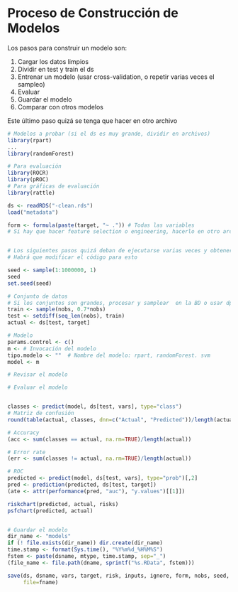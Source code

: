 Proceso de Construcción de Modelos
========================================================

Los pasos para construir un modelo son:

1. Cargar los datos limpios
2. Dividir en test y train el ds
3. Entrenar un modelo  (usar cross-validation, o repetir varias veces el sampleo)
4. Evaluar
5. Guardar el modelo
6. Comparar con otros modelos

Este último paso quizá se tenga que hacer en otro archivo

```r

# Modelos a probar (si el ds es muy grande, dividir en archivos)
library(rpart)
...
library(randomForest)

# Para evaluación
library(ROCR)
library(pROC)
# Para gráficas de evaluación 
library(rattle)

ds <- readRDS("-clean.rds")
load("metadata")

form <- formula(paste(target, "~ .")) # Todas las variables  
# Si hay que hacer feature selection o engineering, hacerlo en otro archivo


# Los siguientes pasos quizá deban de ejecutarse varias veces y obtener un promedio
# Habrá que modificar el código para esto

seed <- sample(1:1000000, 1)
seed
set.seed(seed)

# Conjunto de datos
# Si los conjuntos son grandes, procesar y samplear  en la BD o usar dplyr conectado a la base de datos
train <- sample(nobs, 0.7*nobs)
test <- setdiff(seq_len(nobs), train)
actual <- ds[test, target]

# Modelo
params.control <- c()
m <- # Invocación del modelo
tipo.modelo <- ""  # Nombre del modelo: rpart, randomForest. svm
model <- m

# Revisar el modelo

# Evaluar el modelo


classes <- predict(model, ds[test, vars], type="class")
# Matriz de confusión
round(table(actual, classes, dnn=c("Actual", "Predicted"))/length(actual), 2)

# Accuracy
(acc <- sum(classes == actual, na.rm=TRUE)/length(actual))

# Error rate
(err <- sum(classes != actual, na.rm=TRUE)/length(actual))

# ROC
predicted <- predict(model, ds[test, vars], type="prob")[,2]
pred <- prediction(predicted, ds[test, target])
(ate <- attr(performance(pred, "auc"), "y.values")[[1]])

riskchart(predicted, actual, risks)
psfchart(predicted, actual)


# Guardar el modelo
dir_name <- "models"
if (! file.exists(dir_name)) dir.create(dir_name)
time.stamp <- format(Sys.time(), "%Y%m%d_%H%M%S")
fstem <- paste(dsname, mtype, time.stamp, sep="_")
(file_name <- file.path(dname, sprintf("%s.RData", fstem)))

save(ds, dsname, vars, target, risk, inputs, ignore, form, nobs, seed, train, test, model, mtype, pr, 
     file=fname)




```
